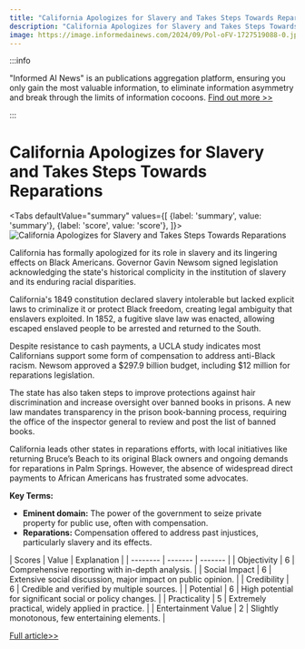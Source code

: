 ```yaml
---
title: "California Apologizes for Slavery and Takes Steps Towards Reparations"
description: "California Apologizes for Slavery and Takes Steps Towards Reparations"
image: https://image.informedainews.com/2024/09/Pol-oFV-1727519088-0.jpg
---
```



:::info

"Informed AI News" is an publications aggregation platform, ensuring you only gain the most valuable information, to eliminate information asymmetry and break through the limits of information cocoons.  [Find out more >>](/)

:::

# California Apologizes for Slavery and Takes Steps Towards Reparations


<Tabs
	defaultValue="summary"
	values={[
	{label: 'summary', value: 'summary'},
	{label: 'score', value: 'score'},
]}>
<TabItem value="summary">
<img
  src="https://image.informedainews.com/2024/09/Pol-oFV-1727519088-0.jpg"
  alt="California Apologizes for Slavery and Takes Steps Towards Reparations"
/>



California has formally apologized for its role in slavery and its lingering effects on Black Americans. Governor Gavin Newsom signed legislation acknowledging the state's historical complicity in the institution of slavery and its enduring racial disparities.

California's 1849 constitution declared slavery intolerable but lacked explicit laws to criminalize it or protect Black freedom, creating legal ambiguity that enslavers exploited. In 1852, a fugitive slave law was enacted, allowing escaped enslaved people to be arrested and returned to the South.

Despite resistance to cash payments, a UCLA study indicates most Californians support some form of compensation to address anti-Black racism. Newsom approved a $297.9 billion budget, including $12 million for reparations legislation.

The state has also taken steps to improve protections against hair discrimination and increase oversight over banned books in prisons. A new law mandates transparency in the prison book-banning process, requiring the office of the inspector general to review and post the list of banned books.

California leads other states in reparations efforts, with local initiatives like returning Bruce’s Beach to its original Black owners and ongoing demands for reparations in Palm Springs. However, the absence of widespread direct payments to African Americans has frustrated some advocates.

**Key Terms:**
- **Eminent domain:** The power of the government to seize private property for public use, often with compensation.
- **Reparations:** Compensation offered to address past injustices, particularly slavery and its effects.
</TabItem>
<TabItem value="score">
	| Scores     | Value   | Explanation |
	| -------- | ------- | ------- |
	| Objectivity  | 6    | Comprehensive reporting with in-depth analysis.    |
	| Social Impact | 6     | Extensive social discussion, major impact on public opinion.    |
	| Credibility    | 6    | Credible and verified by multiple sources.    |
	| Potential    | 6    | High potential for significant social or policy changes.    |
	| Practicality    | 5    | Extremely practical, widely applied in practice.    |
	| Entertainment Value    | 2    | Slightly monotonous, few entertaining elements.    |
</TabItem>
</Tabs>

[Full article>>](https://www.theguardian.com/us-news/2024/sep/27/california-slavery-apology-reparation)
